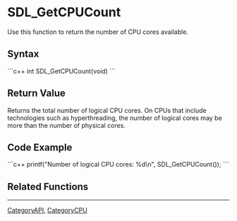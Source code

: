 <!-- pragma section-numbers off -->
<!-- pragma disable-camelcase -->

= SDL_GetCPUCount =
Use this function to return the number of CPU cores available.


== Syntax ==
```c++
int SDL_GetCPUCount(void)
```
== Return Value ==
Returns the total number of logical CPU cores. On CPUs that include technologies such as hyperthreading, the number of logical cores may be more than the number of physical cores.

== Code Example ==
```c++
printf("Number of logical CPU cores: %d\n", SDL_GetCPUCount());
```
== Related Functions ==
----
[[CategoryAPI]], [[CategoryCPU]]
